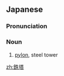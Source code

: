 ==Japanese==
{{ja-kanjitab|てつ|とう|k1=てっ|yomi=o}}

===Pronunciation===
{{ja-pron|てっとう|y=o}}

===Noun===
{{ja-noun|てっとう|kyu=鐵塔}}

# [[pylon]], steel tower

[[zh:鉄塔]]